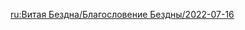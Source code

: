 {{Blessing of the Abyssal Moon
|name       = Valiant
|phase      = Waning
|image      = Spiral Abyss Blessing 45.png
|details    = <li>When a character takes the field, they will gain 1 Fortitude stack every 2s. This will {{Color|bp|increase their ATK by 20%}}. Max 3 stacks. When characters with 3 Fortitude stacks hit opponents with Charged Attacks, a {{Color|bp|shockwave will be unleashed}} at the opponents' position, dealing True DMG. A shockwave can be unleashed in this manner once every 2s. When the character leaves the field, all their Fortitude stacks will be cleared.</li>
|time_start = 2022-07-16 04:00:00
|time_end   = 2022-08-01 03:59:59
}}

[[ru:Витая Бездна/Благословение Бездны/2022-07-16]]